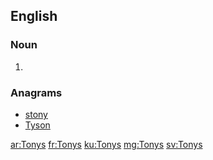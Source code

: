 ==English==

===Noun===
{{head|en|noun plural form}}

# {{plural of|Tony|lang=en}}

===Anagrams===
* [[stony#English|stony]]
* [[Tyson#English|Tyson]]

[[ar:Tonys]]
[[fr:Tonys]]
[[ku:Tonys]]
[[mg:Tonys]]
[[sv:Tonys]]